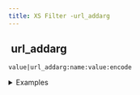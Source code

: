 ```yaml
---
title: XS Filter -url_addarg
---
```


## <img src="../assets/docuBadge (11).png" alt="" data-size="line" /> url\_addarg <a href="#xsurl_addarg" id="xsurl_addarg"></a>

`value|url_addarg:name:value:encode`

<details>

<summary>Examples</summary>

```javascript
"https://example.com"|url_addarg:"page":"2":true    // Returns "https://example.com?page=2"
"https://example.com?x=1"|url_addarg:"y":"2":true   // Returns "https://example.com?x=1&y=2"
```

</details>
